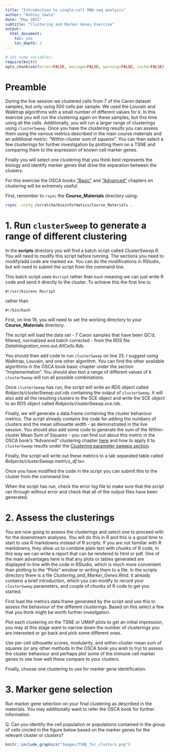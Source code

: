 ```yaml
---
title: "Introduction to single-cell RNA-seq analysis"
author: "Ashley Sawle"
date: "May 2022"
subtitle: "Clustering and Marker Genes Exercise"
output:
  html_document:
    toc: yes
    toc_depth: 2
---
```



```r
# Set some variables:
require(knitr)
opts_chunk$set(error=FALSE, message=FALSE, warning=FALSE, cache=FALSE)
```

# Preamble

During the live session we clustered cells from 7 of the Caron dataset samples,
but only using 500 cells per sample. We used the Louvain and Walktrap algorithms
with a small number of different values for *k*. In this exercise you will run
the clustering again on these samples, but this time using all the cells. 
Additionally, you will run a larger range of clusterings using `clusterSweep`.
Once you have the clustering results you can assess them using the various
metrics described in the main course materials and an additional metric: 
"Within-cluster sum of squares". You can then select a few clusterings for 
further investigation by plotting them on a TSNE and comparing them to the 
expression of known cell marker genes. 

Finally you will select one clustering that you think best represents the
biology and identify marker genes that drive the separation between the
clusters.

For this exercise the OSCA books 
["Basic"](http://bioconductor.org/books/release/OSCA.basic/clustering.html#clustering-graph)
and
["Advanced"](http://bioconductor.org/books/3.15/OSCA.advanced/clustering-redux.html)
chapters on clustering will be extremely useful.

First, remember to `rsync` the **Course_Materials** directory using:

```bash
rsync -vrptg /scratcha/bioinformatics/Course_Materials .
```


# 1. Run `clusterSweep` to generate a range of different clustering

In the **scripts** directory you will find a batch script called
*ClusterSweep.R*. You will need to modify this script before running. The 
sections you need to modify/add code are marked **<<YOUR_CODE_HERE>>**. You can
do the modifications in RStudio, but will need to submit the script from the
command line.

This batch script uses `Rscript` rather than `bash` meaning we can just write
R code and send it directly to the cluster. To achieve this the first line is:

```
#!/usr/bin/env Rscript
```

rather than

```
#!/bin/bash
```

First, on line 18, you will need to set the working directory to your
**Course_Materials** directory.

The script will load the data set - 7 Caron samples that have been QC'd, 
filtered, normalized and batch corrected - from the RDS file 
*DataIntegration_mnn.out.AllCells.Rds*.

You should then add code to run `clusterSweep` on line 25. I suggest using
Walktrap, Louvain, and one other algorithm. You can find the other available
algorithms in the OSCA book basic chapter under the section "Implementation".
You should also test a range of different values of *k*. `clusterSweep` will run
all possible combinations. 

Once `clusterSweep` has run, the script will write an RDS object called
*Robjects/clusterSweep.out.rds* containing the output of `clusterSweep`. It will
also add all the resulting clusters to the SCE object and write the SCE object
to an RDS object called *Robjects/clusterSweep.sce.rds*.

Finally, we will generate a data.frame containing the cluster behaviour metrics.
The script already contains the code for adding the numbers of clusters and the
mean silhouette width - as demonstrated in the live session. You should also add
some code to generate the sum of the Within-cluster Mean Sum of Squares - you
can find out about this metric in the OSCA book's "Advanced" clustering chapter
[here](http://bioconductor.org/books/release/OSCA.advanced/clustering-redux.html#within-cluster-sum-of-squares)
and how to apply it to `clusterSweep` results under the [Clustering parameter
sweeps
section](http://bioconductor.org/books/release/OSCA.advanced/clustering-redux.html#clustering-parameter-sweeps).

Finally, the script will write out these metrics to a tab separated table called 
*Robjects/clusterSweep.metrics_df.tsv*.

Once you have modified the code in the script you can submit this to the cluster
from the command line.

When the script has run, check the error log file to make sure that the script
ran through without error and check that all of the output files have been 
generated.

# 2. Assess the clusterings

You are now going to assess the clusterings and select one to proceed with for
the downstream analyses. You will do this in R and this is a good time to start
to use R markdowns instead of R scripts. If you are not familiar with R 
markdowns, they allow us to combine plain text with chunks of R code, in this
way we can write a report that can be rendered to html or pdf. One of the main
advantages here is that any plots or tables generated are displayed in-line with
the code in RStudio, which is much more convenient than plotting to the "Plots"
window or writing them to a file. In the scripts directory there is a file 
*Clustering_and_Marker_Genes.Rmd*. It already contains a brief introduction, 
which you can modify to record your `clusterSweep` parameters, and couple of 
chunks of R code to get you started.

First load the metrics data.frame generated by the script and use this to assess
the behaviour of the different clusterings. Based on this select a few that you
think might be worth further investgation. 

Plot each clustering on the TSNE or UMAP plots to get an initial impression, you
may at this stage want to narrow down the number of clusterings you are
interested or go back and pick some different ones.

Use per-cell silhouette scores, modularity, and within-cluster mean sum of
squares (or any other methods in the OSCA book you wish to try) to assess the
cluster behaviour and perhaps plot some of the immune cell marker genes to see
how well these compare to your clusters.

Finally, choose one clustering to use for marker gene identification.

# 3. Marker gene selection

Run marker gene selection on your final clustering as described in the materials.
You may additionally want to refer the OSCA book for further information.

Q. Can you identify the cell population or populations contained in the group of
cells circled in the figure below based on the marker genes for the relevant
cluster or clusters?

```r
knitr::include_graphics("Images/TSNE_for_clusters.png")
```




